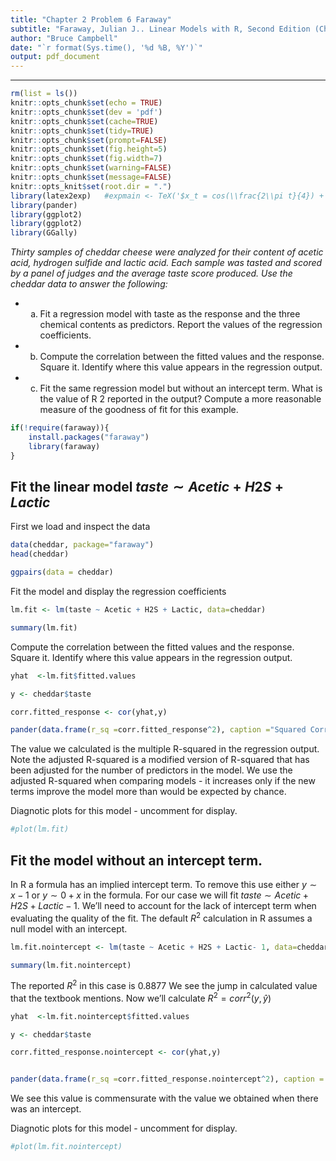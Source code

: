 ```yaml
---
title: "Chapter 2 Problem 6 Faraway"
subtitle: "Faraway, Julian J.. Linear Models with R, Second Edition (Chapman & Hall/CRC Texts in Statistical Science). CRC Press."
author: "Bruce Campbell"
date: "`r format(Sys.time(), '%d %B, %Y')`"
output: pdf_document
---
```


---
```r
rm(list = ls())
knitr::opts_chunk$set(echo = TRUE)
knitr::opts_chunk$set(dev = 'pdf')
knitr::opts_chunk$set(cache=TRUE)
knitr::opts_chunk$set(tidy=TRUE)
knitr::opts_chunk$set(prompt=FALSE)
knitr::opts_chunk$set(fig.height=5)
knitr::opts_chunk$set(fig.width=7)
knitr::opts_chunk$set(warning=FALSE)
knitr::opts_chunk$set(message=FALSE)
knitr::opts_knit$set(root.dir = ".")
library(latex2exp)   #expmain <- TeX('$x_t = cos(\\frac{2\\pi t}{4}) + w_t$');x = ts(cos(2*pi*0:500/4) + rnorm(500,0,1));plot(x,main =expmain )
library(pander)
library(ggplot2)
library(ggplot2)
library(GGally)
```


_Thirty samples of cheddar cheese were analyzed for their content of acetic acid, hydrogen sulfide and lactic acid. Each sample was tasted and scored by a panel of judges and the average taste score produced. Use the cheddar data to answer the following:_

* (a) Fit a regression model with taste as the response and the three chemical contents as predictors. Report the values of the regression coefficients. 
* (b) Compute the correlation between the fitted values and the response. Square it. Identify where this value appears in the regression output. 
* (c) Fit the same regression model but without an intercept term. What is the value of R 2 reported in the output? Compute a more reasonable measure of the goodness of fit for this example.

```r
if(!require(faraway)){
    install.packages("faraway")
    library(faraway)
}

```
 
## Fit the linear model $taste \sim Acetic + H2S + Lactic$

First we load and inspect the data

```r
data(cheddar, package="faraway")
head(cheddar)

ggpairs(data = cheddar)
```

Fit the model and display the regression coefficients
```r
lm.fit <- lm(taste ~ Acetic + H2S + Lactic, data=cheddar)

summary(lm.fit)
```

Compute the correlation between the fitted values and the response. Square it. Identify where this value appears in the regression output. 
```r

yhat  <-lm.fit$fitted.values

y <- cheddar$taste

corr.fitted_response <- cor(yhat,y)

pander(data.frame(r_sq =corr.fitted_response^2), caption ="Squared Correlation between actual and predicted")
```

The value we calculated is the multiple R-squared in the regression output. Note the adjusted R-squared is a modified version of R-squared that has been adjusted for the number of predictors in the model. We use the adjusted R-squared when comparing models -  it increases only if the new terms improve the model more than would be expected by chance.



Diagnotic plots for this model - uncomment for display.

```r
#plot(lm.fit)
```




## Fit the model without an intercept term.

In R a formula has an implied intercept term. To remove this use either $y \sim x - 1$ or $y \sim 0 + x$ in the formula.  For our case we will fit $taste \sim Acetic + H2S + Lactic -1$.  We'll need to account for the lack of intercept term when evaluating the quality of the fit.  The default $R^2$ calculation in R assumes a null model with an intercept.

```r

lm.fit.nointercept <- lm(taste ~ Acetic + H2S + Lactic- 1, data=cheddar)

summary(lm.fit.nointercept)


```

The reported $R^2$ in this case is $0.8877$ We see the jump in calculated value that the textbook mentions. Now we'll calculate $R^2 = corr^2(y, \hat{y})$

```r

yhat  <-lm.fit.nointercept$fitted.values

y <- cheddar$taste

corr.fitted_response.nointercept <- cor(yhat,y)


pander(data.frame(r_sq =corr.fitted_response.nointercept^2), caption = "Squared Correlation between actual and predicted")


```

We see this value is commensurate with the value we obtained when there was an intercept.  


Diagnotic plots for this model - uncomment for display.

```r

#plot(lm.fit.nointercept)

```





